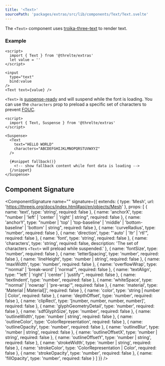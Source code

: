 ```yaml
---
title: '<Text>'
sourcePath: 'packages/extras/src/lib/components/Text/Text.svelte'
---
```


The `<Text>` component uses [troika-three-text](https://github.com/protectwise/troika/tree/master/packages/troika-three-text) to render text.

<Example path="extras/text" />

### Example

```svelte
<script>
  import { Text } from '@threlte/extras'
  let value = ''
</script>

<input
  type="text"
  bind:value
/>
<Text text={value} />
```

`<Text>` is [suspense-ready](/reference/extras/suspense) and will suspend while the font is loading. You can use the `characters` prop to preload a specific set of characters to prevent [FOUC](https://en.wikipedia.org/wiki/Flash_of_unstyled_content).

```svelte
<script>
  import { Text, Suspense } from '@threlte/extras'
</script>

<Suspense>
  <Text
    text="HELLO WORLD"
    characters="ABCDEFGHIJKLMNOPQRSTUVWXYZ"
  />

  {#snippet fallback()}
    <!-- show fallback content while font data is loading -->
  {/snippet}
</Suspense>
```

## Component Signature

<ComponentSignature
  name="<Text>"
  signature={{
    extends: { type: 'Mesh', url: 'https://threejs.org/docs/index.html#api/en/objects/Mesh' },
    props: [
      { name: 'text', type: 'string', required: false },
      { name: 'anchorX', type: "number | 'left' | 'center' | 'right' | string", required: false },
      {
        name: 'anchorY',
        type: "number | 'top' | 'top-baseline' | 'middle' | 'bottom-baseline' | 'bottom' | string",
        required: false
      },
      { name: 'curveRadius', type: 'number', required: false },
      { name: 'direction', type: "'auto' | 'ltr' | 'rtl'", required: false },
      { name: 'font', type: 'string', required: false },
      {
        name: 'characters',
        type: 'string',
        required: false,
        description: 'The set of characters `<Text>` will preload while suspended.'
      },
      { name: 'fontSize', type: 'number', required: false },
      { name: 'letterSpacing', type: 'number', required: false },
      { name: 'lineHeight', type: 'number | string', required: false },
      { name: 'maxWidth', type: 'number', required: false },
      { name: 'overflowWrap', type: "'normal' | 'break-word' | 'normal'", required: false },
      { name: 'textAlign', type: "'left' | 'right' | 'center' | 'justify'", required: false },
      { name: 'textIndent', type: 'number', required: false },
      { name: 'whiteSpace', type: "'normal' | 'nowrap' | 'pre-wrap'", required: false },
      { name: 'material', type: 'Material | Material[]', required: false },
      { name: 'color', type: 'string | number | Color', required: false },
      { name: 'depthOffset', type: 'number', required: false },
      { name: 'clipRect', type: '[number, number, number, number]', required: false },
      { name: 'glyphGeometryDetail', type: 'number', required: false },
      { name: 'sdfGlyphSize', type: 'number', required: false },
      { name: 'outlineWidth', type: 'number | string', required: false },
      { name: 'outlineColor', type: 'ColorRepresentation', required: false },
      { name: 'outlineOpacity', type: 'number', required: false },
      { name: 'outlineBlur', type: 'number | string', required: false },
      { name: 'outlineOffsetX', type: 'number | string', required: false },
      { name: 'outlineOffsetY', type: 'number | string', required: false },
      { name: 'strokeWidth', type: 'number | string', required: false },
      { name: 'strokeColor', type: 'ColorRepresentation | Color', required: false },
      { name: 'strokeOpacity', type: 'number', required: false },
      { name: 'fillOpacity', type: 'number', required: false }
    ]
  }}
/>
